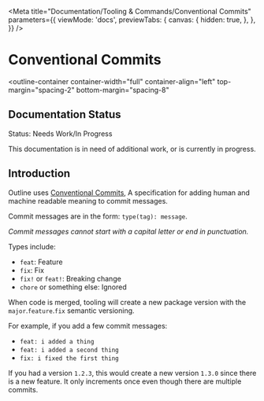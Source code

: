 
<Meta
  title="Documentation/Tooling & Commands/Conventional Commits"
  parameters={{
    viewMode: 'docs',
    previewTabs: {
      canvas: {
        hidden: true,
      },
    },
  }}
/>

# Conventional Commits

<outline-container
  container-width="full"
  container-align="left"
  top-margin="spacing-2"
  bottom-margin="spacing-8"
>
  ## Documentation Status
  <outline-core-alert status="warning" >
    <span slot="header">Status: Needs Work/In Progress</span>
    <p>
      This documentation is in need of additional work, or is currently in progress.
    </p>
  </outline-core-alert>
</outline-container>

## Introduction

Outline uses [Conventional Commits](https://www.conventionalcommits.org/en/v1.0.0/), A specification for adding human and machine readable meaning to commit messages.

Commit messages are in the form: `type(tag): message`.

_Commit messages cannot start with a capital letter or end in punctuation._

Types include:

- `feat`: Feature
- `fix`: Fix
- `fix!` or `feat!`: Breaking change
- `chore` or something else: Ignored

When code is merged, tooling will create a new package version with the `major`.`feature`.`fix` semantic versioning.

For example, if you add a few commit messages:

- `feat: i added a thing`
- `feat: i added a second thing`
- `fix: i fixed the first thing`

If you had a version `1.2.3`, this would create a new version `1.3.0` since there is a new feature. It only increments once even though there are multiple commits.
